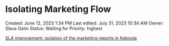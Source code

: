 # Isolating Marketing Flow

Created: June 12, 2023 1:34 PM
Last edited: July 31, 2023 10:34 AM
Owner: Slava Gatin
Status: Waiting for
Priority: highest

[SLA improvement: isolation of the marketing reports  in Keboola](https://www.notion.so/SLA-improvement-isolation-of-the-marketing-reports-in-Keboola-88b8f37e1c1241489dc5773b509817ef?pvs=21)